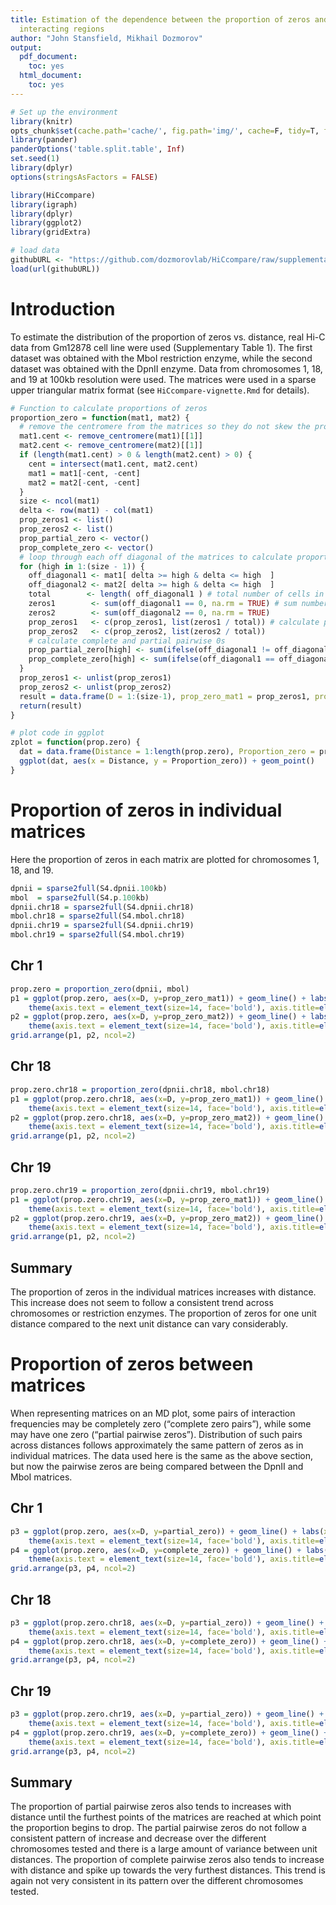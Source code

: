 ---
title: Estimation of the dependence between the proportion of zeros and distance between
  interacting regions
author: "John Stansfield, Mikhail Dozmorov"
output:
  pdf_document:
    toc: yes
  html_document:
    toc: yes
---

```{r setup, echo=FALSE, message=FALSE, warning=FALSE}
# Set up the environment
library(knitr)
opts_chunk$set(cache.path='cache/', fig.path='img/', cache=F, tidy=T, fig.keep='high', echo=F, dpi=100, warnings=F, message=F, comment=NA, warning=F, results='as.is', fig.width = 10, fig.height = 4) #out.width=700, 
library(pander)
panderOptions('table.split.table', Inf)
set.seed(1)
library(dplyr)
options(stringsAsFactors = FALSE)
```

```{r libraries}
library(HiCcompare)
library(igraph)
library(dplyr)
library(ggplot2)
library(gridExtra)
```


```{r}
# load data
githubURL <- "https://github.com/dozmorovlab/HiCcompare/raw/supplemental/Supplemental_data/S4_File_data.RData"
load(url(githubURL))
```


# Introduction

To estimate the distribution of the proportion of zeros vs. distance, real Hi-C data from Gm12878 cell line were used (Supplementary Table 1). The first dataset was obtained with the MboI restriction enzyme, while the second dataset was obtained with the DpnII enzyme. Data from chromosomes 1, 18, and 19 at 100kb resolution were used. The matrices were used in a sparse upper triangular matrix format (see `HiCcompare-vignette.Rmd` for details). 


```{r}
# Function to calculate proportions of zeros
proportion_zero = function(mat1, mat2) {
  # remove the centromere from the matrices so they do not skew the proportion of 0s
  mat1.cent <- remove_centromere(mat1)[[1]]
  mat2.cent <- remove_centromere(mat2)[[1]]
  if (length(mat1.cent) > 0 & length(mat2.cent) > 0) {
    cent = intersect(mat1.cent, mat2.cent)
    mat1 = mat1[-cent, -cent]
    mat2 = mat2[-cent, -cent]
  }
  size <- ncol(mat1)
  delta <- row(mat1) - col(mat1)
  prop_zeros1 <- list()
  prop_zeros2 <- list()
  prop_partial_zero <- vector()
  prop_complete_zero <- vector()
  # loop through each off diagonal of the matrices to calculate proportions
  for (high in 1:(size - 1)) {
    off_diagonal1 <- mat1[ delta >= high & delta <= high  ]
    off_diagonal2 <- mat2[ delta >= high & delta <= high  ]
    total        <- length( off_diagonal1 ) # total number of cells in off diagonoal
    zeros1        <- sum(off_diagonal1 == 0, na.rm = TRUE) # sum number of 0s
    zeros2        <- sum(off_diagonal2 == 0, na.rm = TRUE)
    prop_zeros1   <- c(prop_zeros1, list(zeros1 / total)) # calculate proportions
    prop_zeros2   <- c(prop_zeros2, list(zeros2 / total))
    # calculate complete and partial pairwise 0s
    prop_partial_zero[high] <- sum(ifelse(off_diagonal1 != off_diagonal2 & (off_diagonal1 == 0 | off_diagonal2 == 0), 1, 0), na.rm=T) / total
    prop_complete_zero[high] <- sum(ifelse(off_diagonal1 == off_diagonal2 & off_diagonal1 == 0, 1, 0), na.rm=T) / total
  }
  prop_zeros1 <- unlist(prop_zeros1)
  prop_zeros2 <- unlist(prop_zeros2)
  result = data.frame(D = 1:(size-1), prop_zero_mat1 = prop_zeros1, prop_zero_mat2 = prop_zeros2, partial_zero = prop_partial_zero, complete_zero = prop_complete_zero)
  return(result)
}
```


```{r}
# plot code in ggplot
zplot = function(prop.zero) {
  dat = data.frame(Distance = 1:length(prop.zero), Proportion_zero = prop.zero)
  ggplot(dat, aes(x = Distance, y = Proportion_zero)) + geom_point()
}
```


# Proportion of zeros in individual matrices

Here the proportion of zeros in each matrix are plotted for chromosomes 1, 18, and 19.

```{r}

dpnii = sparse2full(S4.dpnii.100kb)
mbol  = sparse2full(S4.p.100kb)
dpnii.chr18 = sparse2full(S4.dpnii.chr18)
mbol.chr18 = sparse2full(S4.mbol.chr18)
dpnii.chr19 = sparse2full(S4.dpnii.chr19)
mbol.chr19 = sparse2full(S4.mbol.chr19)
```

## Chr 1

```{r}
prop.zero = proportion_zero(dpnii, mbol)
p1 = ggplot(prop.zero, aes(x=D, y=prop_zero_mat1)) + geom_line() + labs(x = 'Distance', y = 'Proportion') + 
    theme(axis.text = element_text(size=14, face='bold'), axis.title=element_text(size=15, face='bold')) + ggtitle('Proportion 0 in DpnII Matrix')
p2 = ggplot(prop.zero, aes(x=D, y=prop_zero_mat2)) + geom_line() + labs(x = 'Distance', y = 'Proportion') + 
    theme(axis.text = element_text(size=14, face='bold'), axis.title=element_text(size=15, face='bold')) + ggtitle('Proportion 0 in MboI Matrix')
grid.arrange(p1, p2, ncol=2)
```

## Chr 18

```{r}
prop.zero.chr18 = proportion_zero(dpnii.chr18, mbol.chr18)
p1 = ggplot(prop.zero.chr18, aes(x=D, y=prop_zero_mat1)) + geom_line() + labs(x = 'Distance', y = 'Proportion') + 
    theme(axis.text = element_text(size=14, face='bold'), axis.title=element_text(size=15, face='bold')) + ggtitle('Proportion 0 in DpnII Matrix')
p2 = ggplot(prop.zero.chr18, aes(x=D, y=prop_zero_mat2)) + geom_line() + labs(x = 'Distance', y = 'Proportion') + 
    theme(axis.text = element_text(size=14, face='bold'), axis.title=element_text(size=15, face='bold')) + ggtitle('Proportion 0 in MboI Matrix')
grid.arrange(p1, p2, ncol=2)
```

## Chr 19

```{r}
prop.zero.chr19 = proportion_zero(dpnii.chr19, mbol.chr19)
p1 = ggplot(prop.zero.chr19, aes(x=D, y=prop_zero_mat1)) + geom_line() + labs(x = 'Distance', y = 'Proportion') + 
    theme(axis.text = element_text(size=14, face='bold'), axis.title=element_text(size=15, face='bold')) + ggtitle('Proportion 0 in DpnII Matrix')
p2 = ggplot(prop.zero.chr19, aes(x=D, y=prop_zero_mat2)) + geom_line() + labs(x = 'Distance', y = 'Proportion') + 
    theme(axis.text = element_text(size=14, face='bold'), axis.title=element_text(size=15, face='bold')) + ggtitle('Proportion 0 in MboI Matrix')
grid.arrange(p1, p2, ncol=2)
```

## Summary

The proportion of zeros in the individual matrices increases with distance. This increase does not seem to follow a consistent trend across chromosomes or restriction enzymes. The proportion of zeros for one unit distance compared to the next unit distance can vary considerably. 

# Proportion of zeros between matrices

When representing matrices on an MD plot, some pairs of interaction frequencies may be completely zero ("complete zero pairs"), while some may have one zero ("partial pairwise zeros"). Distribution of such pairs across distances follows approximately the same pattern of zeros as in individual matrices. The data used here is the same as the above section, but now the pairwise zeros are being compared between the DpnII and MboI matrices.

## Chr 1

```{r}
p3 = ggplot(prop.zero, aes(x=D, y=partial_zero)) + geom_line() + labs(x = 'Distance', y = 'Proportion') + 
    theme(axis.text = element_text(size=14, face='bold'), axis.title=element_text(size=15, face='bold')) + ggtitle('Proportion partial pairwise 0')
p4 = ggplot(prop.zero, aes(x=D, y=complete_zero)) + geom_line() + labs(x = 'Distance', y = 'Proportion') + 
    theme(axis.text = element_text(size=14, face='bold'), axis.title=element_text(size=15, face='bold')) + ggtitle('Proportion complete pairwise 0')
grid.arrange(p3, p4, ncol=2)
```

## Chr 18

```{r}
p3 = ggplot(prop.zero.chr18, aes(x=D, y=partial_zero)) + geom_line() + labs(x = 'Distance', y = 'Proportion') + 
    theme(axis.text = element_text(size=14, face='bold'), axis.title=element_text(size=15, face='bold')) + ggtitle('Proportion partial pairwise 0')
p4 = ggplot(prop.zero.chr18, aes(x=D, y=complete_zero)) + geom_line() + labs(x = 'Distance', y = 'Proportion') + 
    theme(axis.text = element_text(size=14, face='bold'), axis.title=element_text(size=15, face='bold')) + ggtitle('Proportion complete pairwise 0')
grid.arrange(p3, p4, ncol=2)
```

## Chr 19

```{r}
p3 = ggplot(prop.zero.chr19, aes(x=D, y=partial_zero)) + geom_line() + labs(x = 'Distance', y = 'Proportion') + 
    theme(axis.text = element_text(size=14, face='bold'), axis.title=element_text(size=15, face='bold')) + ggtitle('Proportion partial pairwise 0')
p4 = ggplot(prop.zero.chr19, aes(x=D, y=complete_zero)) + geom_line() + labs(x = 'Distance', y = 'Proportion') + 
    theme(axis.text = element_text(size=14, face='bold'), axis.title=element_text(size=15, face='bold')) + ggtitle('Proportion complete pairwise 0')
grid.arrange(p3, p4, ncol=2)
```


## Summary

The proportion of partial pairwise zeros also tends to increases with distance until the furthest points of the matrices are reached at which point the proportion begins to drop. The partial pairwise zeros do not follow a consistent pattern of increase and decrease over the different chromosomes tested and there is a large amount of variance between unit distances. The proportion of complete pairwise zeros also tends to increase with distance and spike up towards the very furthest distances. This trend is again not very consistent in its pattern over the different chromosomes tested.  
